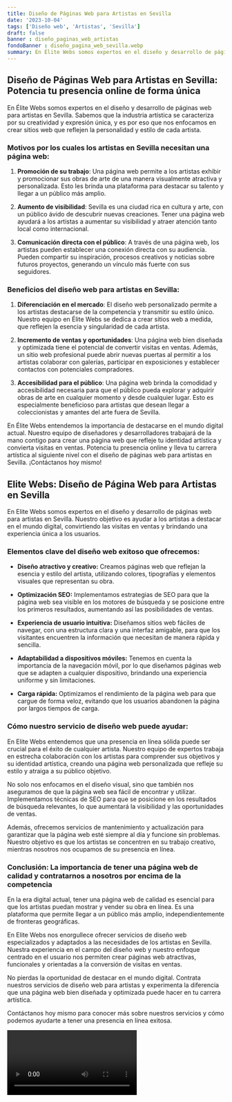 ```yaml
---
title: Diseño de Páginas Web para Artistas en Sevilla
date: '2023-10-04'
tags: ['Diseño web', 'Artistas', 'Sevilla']
draft: false
banner : diseño_paginas_web_artistas
fondoBanner : diseño_pagina_web_sevilla.webp
summary: En Élite Webs somos expertos en el diseño y desarrollo de páginas web para artistas en Sevilla. Sabemos que la industria artística se caracteriza por su creatividad y expresión única, y es por eso que nos enfocamos en crear sitios web que reflejen la personalidad y estilo de cada artista.
---
```


## Diseño de Páginas Web para Artistas en Sevilla: Potencia tu presencia online de forma única

En Élite Webs somos expertos en el diseño y desarrollo de páginas web para artistas en Sevilla. Sabemos que la industria artística se caracteriza por su creatividad y expresión única, y es por eso que nos enfocamos en crear sitios web que reflejen la personalidad y estilo de cada artista.

### Motivos por los cuales los artistas en Sevilla necesitan una página web:

1. **Promoción de su trabajo**: Una página web permite a los artistas exhibir y promocionar sus obras de arte de una manera visualmente atractiva y personalizada. Esto les brinda una plataforma para destacar su talento y llegar a un público más amplio.

2. **Aumento de visibilidad**: Sevilla es una ciudad rica en cultura y arte, con un público ávido de descubrir nuevas creaciones. Tener una página web ayudará a los artistas a aumentar su visibilidad y atraer atención tanto local como internacional.

3. **Comunicación directa con el público**: A través de una página web, los artistas pueden establecer una conexión directa con su audiencia. Pueden compartir su inspiración, procesos creativos y noticias sobre futuros proyectos, generando un vínculo más fuerte con sus seguidores.

### Beneficios del diseño web para artistas en Sevilla:

1. **Diferenciación en el mercado**: El diseño web personalizado permite a los artistas destacarse de la competencia y transmitir su estilo único. Nuestro equipo en Élite Webs se dedica a crear sitios web a medida, que reflejen la esencia y singularidad de cada artista.

2. **Incremento de ventas y oportunidades**: Una página web bien diseñada y optimizada tiene el potencial de convertir visitas en ventas. Además, un sitio web profesional puede abrir nuevas puertas al permitir a los artistas colaborar con galerías, participar en exposiciones y establecer contactos con potenciales compradores.

3. **Accesibilidad para el público**: Una página web brinda la comodidad y accesibilidad necesaria para que el público pueda explorar y adquirir obras de arte en cualquier momento y desde cualquier lugar. Esto es especialmente beneficioso para artistas que desean llegar a coleccionistas y amantes del arte fuera de Sevilla.

En Élite Webs entendemos la importancia de destacarse en el mundo digital actual. Nuestro equipo de diseñadores y desarrolladores trabajará de la mano contigo para crear una página web que refleje tu identidad artística y convierta visitas en ventas. Potencia tu presencia online y lleva tu carrera artística al siguiente nivel con el diseño de páginas web para artistas en Sevilla. ¡Contáctanos hoy mismo!

<GifSeo />

<Cta />

## Elite Webs: Diseño de Página Web para Artistas en Sevilla

En Elite Webs somos expertos en el diseño y desarrollo de páginas web para artistas en Sevilla. Nuestro objetivo es ayudar a los artistas a destacar en el mundo digital, convirtiendo las visitas en ventas y brindando una experiencia única a los usuarios.

### Elementos clave del diseño web exitoso que ofrecemos:

- **Diseño atractivo y creativo:** Creamos páginas web que reflejan la esencia y estilo del artista, utilizando colores, tipografías y elementos visuales que representan su obra.

- **Optimización SEO:** Implementamos estrategias de SEO para que la página web sea visible en los motores de búsqueda y se posicione entre los primeros resultados, aumentando así las posibilidades de ventas.

- **Experiencia de usuario intuitiva:** Diseñamos sitios web fáciles de navegar, con una estructura clara y una interfaz amigable, para que los visitantes encuentren la información que necesitan de manera rápida y sencilla.

- **Adaptabilidad a dispositivos móviles:** Tenemos en cuenta la importancia de la navegación móvil, por lo que diseñamos páginas web que se adapten a cualquier dispositivo, brindando una experiencia uniforme y sin limitaciones.

- **Carga rápida:** Optimizamos el rendimiento de la página web para que cargue de forma veloz, evitando que los usuarios abandonen la página por largos tiempos de carga.

### Cómo nuestro servicio de diseño web puede ayudar:

En Elite Webs entendemos que una presencia en línea sólida puede ser crucial para el éxito de cualquier artista. Nuestro equipo de expertos trabaja en estrecha colaboración con los artistas para comprender sus objetivos y su identidad artística, creando una página web personalizada que refleje su estilo y atraiga a su público objetivo.

No solo nos enfocamos en el diseño visual, sino que también nos aseguramos de que la página web sea fácil de encontrar y utilizar. Implementamos técnicas de SEO para que se posicione en los resultados de búsqueda relevantes, lo que aumentará la visibilidad y las oportunidades de ventas.

Además, ofrecemos servicios de mantenimiento y actualización para garantizar que la página web esté siempre al día y funcione sin problemas. Nuestro objetivo es que los artistas se concentren en su trabajo creativo, mientras nosotros nos ocupamos de su presencia en línea.

### Conclusión: La importancia de tener una página web de calidad y contratarnos a nosotros por encima de la competencia

En la era digital actual, tener una página web de calidad es esencial para que los artistas puedan mostrar y vender su obra en línea. Es una plataforma que permite llegar a un público más amplio, independientemente de fronteras geográficas.

En Elite Webs nos enorgullece ofrecer servicios de diseño web especializados y adaptados a las necesidades de los artistas en Sevilla. Nuestra experiencia en el campo del diseño web y nuestro enfoque centrado en el usuario nos permiten crear páginas web atractivas, funcionales y orientadas a la conversión de visitas en ventas.

No pierdas la oportunidad de destacar en el mundo digital. Contrata nuestros servicios de diseño web para artistas y experimenta la diferencia que una página web bien diseñada y optimizada puede hacer en tu carrera artística.

Contáctanos hoy mismo para conocer más sobre nuestros servicios y cómo podemos ayudarte a tener una presencia en línea exitosa.

<Video />

<CtaBot job='Artistas' city='Sevilla'/>

<Gmaps query='Sevilla+españa+maps' />